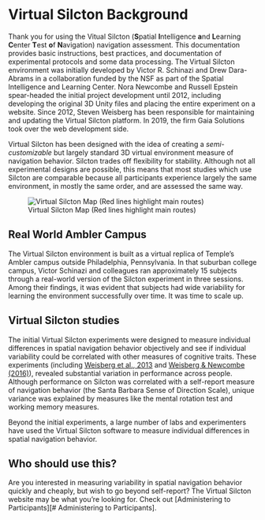 # Virtual Silcton Background

Thank you for using the Vitual Silcton (**S**patial **I**ntelligence **a**nd **L**earning **C**enter **T**est **o**f **N**avigation) navigation assessment. This documentation provides basic instructions, best practices, and documentation of experimental protocols and some data processing. The Virtual Silcton environment was initially developed by Victor R. Schinazi and Drew Dara-Abrams in a collaboration funded by the NSF as part of the Spatial Intelligence and Learning Center. Nora Newcombe and Russell Epstein spear-headed the initial project development until 2012, including developing the original 3D Unity files and placing the entire experiment on a website. Since 2012, Steven Weisberg has been responsible for maintaining and updating the Virtual Silcton platform. In 2019, the firm Gaia Solutions took over the web development side. 

Virtual Silcton has been designed with the idea of creating a *semi-customizable* but largely standard 3D virtual environment measure of navigation behavior. Silcton trades off flexibility for stability. Although not all experimental designs are possible, this means that most studies which use Silcton are comparable because all participants experience largely the same environment, in mostly the same order, and are assessed the same way. 

![Virtual Silcton Map (Red lines highlight main routes)](./figs/Silcton_Map.png)

## Real World Ambler Campus

The Virtual Silcton environment is built as a virtual replica of Temple's Ambler campus outside Philadelphia, Pennsylvania. In that suburban college campus, Victor Schinazi and colleagues ran approximately 15 subjects through a real-world version of the Silcton experiment in three sessions. Among their findings, it was evident that subjects had wide variability for learning the environment successfully over time. It was time to scale up. 

## Virtual Silcton studies

The initial Virtual Silcton experiments were designed to measure individual differences in spatial navigation behavior objectively and see if individual variability could be correlated with other measures of cognitive traits. These experiments (including [Weisberg et al., 2013](https://psycnet.apa.org/fulltext/2013-44238-001.html) and [Weisberg & Newcombe (2016)](https://psycnet.apa.org/fulltext/2015-52470-001.html)), revealed substantial variation in performance across people. Although performance on Silcton was correlated with a self-report measure of navigation behavior (the Santa Barbara Sense of Direction Scale), unique variance was explained by measures like the mental rotation test and working memory measures. 

Beyond the initial experiments, a large number of labs and experimenters have used the Virtual Silcton software to measure individual differences in spatial navigation behavior. 

## Who should use this? 

Are you interested in measuring variability in spatial navigation behavior quickly and cheaply, but wish to go beyond self-report? The Virtual Silcton website may be what you're looking for. Check out [Administering to Participants][# Administering to Participants].